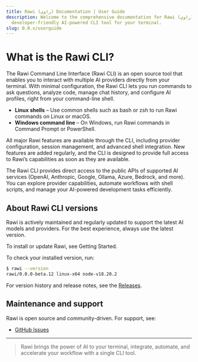 ```yaml
---
title: Rawi (راوي) Documentation | User Guide
description: Welcome to the comprehensive documentation for Rawi (راوي), a
  developer-friendly AI-powered CLI tool for your terminal.
slug: 0.0.x/userguide
---
```



<Clarity />

# What is the Rawi CLI?

The Rawi Command Line Interface (Rawi CLI) is an open source tool that enables you to interact with multiple AI providers directly from your terminal. With minimal configuration, the Rawi CLI lets you run commands to ask questions, analyze code, manage chat history, and configure AI profiles, right from your command-line shell.

- **Linux shells** – Use common shells such as bash or zsh to run Rawi commands on Linux or macOS.
- **Windows command line** – On Windows, run Rawi commands in Command Prompt or PowerShell.

All major Rawi features are available through the CLI, including provider configuration, session management, and advanced shell integration. New features are added regularly, and the CLI is designed to provide full access to Rawi’s capabilities as soon as they are available.

The Rawi CLI provides direct access to the public APIs of supported AI services (OpenAI, Anthropic, Google, Ollama, Azure, Bedrock, and more). You can explore provider capabilities, automate workflows with shell scripts, and manage your AI-powered development tasks efficiently.

## About Rawi CLI versions

Rawi is actively maintained and regularly updated to support the latest AI models and providers. For the best experience, always use the latest version.

To install or update Rawi, see Getting Started.

To check your installed version, run:

```bash
$ rawi --version
rawi/0.0.0-beta.12 linux-x64 node-v18.20.2
```

For version history and release notes, see the [Releases](https://github.com/MKAbuMattar/rawi/releases).

## Maintenance and support

Rawi is open source and community-driven. For support, see:

- [GitHub Issues](https://github.com/MKAbuMattar/rawi/issues)

---

> Rawi brings the power of AI to your terminal, integrate, automate, and accelerate your workflow with a single CLI tool.
